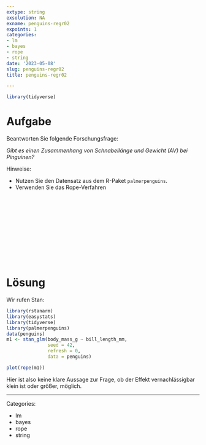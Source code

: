 ```yaml
---
extype: string
exsolution: NA
exname: penguins-regr02
expoints: 1
categories:
- lm
- bayes
- rope
- string
date: '2023-05-08'
slug: penguins-regr02
title: penguins-regr02

---
```





```r
library(tidyverse)
```



# Aufgabe

Beantworten Sie folgende Forschungsfrage:

*Gibt es einen Zusammenhang von Schnabellänge und Gewicht (AV) bei Pinguinen?*

Hinweise:

- Nutzen Sie den Datensatz aus dem R-Paket `palmerpenguins`.
- Verwenden Sie das Rope-Verfahren





</br>
</br>
</br>
</br>
</br>
</br>
</br>
</br>
</br>
</br>

# Lösung

Wir rufen Stan:

```r
library(rstanarm)
library(easystats)
library(tidyverse)
library(palmerpenguins)
data(penguins)
m1 <- stan_glm(body_mass_g ~ bill_length_mm, 
               seed = 42,
               refresh = 0,
               data = penguins)
```

```r
plot(rope(m1))
```

Hier ist also keine klare Aussage zur Frage, ob der Effekt vernachlässigbar klein ist oder größer, möglich.





---

Categories: 

- lm
- bayes
- rope
- string

